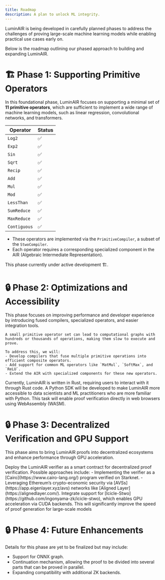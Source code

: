 ```yaml
---
title: Roadmap
description: A plan to unlock ML integrity.
---
```


LuminAIR is being developed in carefully planned phases to address the challenges of proving 
large-scale machine learning models while enabling practical use cases early on. 

Below is the roadmap outlining our phased approach to building and expanding LuminAIR.

# 🏗️ Phase 1: Supporting Primitive Operators

<Accordion title="Support All Primitive Operators">

In this foundational phase, LuminAIR focuses on supporting a minimal set of **11 primitive operators**, 
which are sufficient to implement a wide range of machine learning models, such as linear regression, convolutional networks, and transformers.

| Operator     | Status |
| ------------ | ------ |
| `Log2`       | ✅     |
| `Exp2`       | ✅     |
| `Sin`        | ✅     |
| `Sqrt`       | ✅     |
| `Recip`      | ✅     |
| `Add`        | ✅     |
| `Mul`        | ✅     |
| `Mod`        | ✅     |
| `LessThan`   | ✅      |
| `SumReduce`  | ✅     |
| `MaxReduce`  | ✅     |
| `Contiguous` | ✅     |

- These operators are implemented via the `PrimitiveCompiler`, a subset of the `StwoCompiler`.
- Each operator requires a corresponding specialized component in the AIR (Algebraic Intermediate Representation).
    
</Accordion>

<Info>This phase currently under active development 🏗️.</Info>

# 🔒 Phase 2: Optimizations and Accessibility

This phase focuses on improving performance and developer experience by introducing fused compilers, specialized operators, and easier integration tools.

<AccordionGroup>
  <Accordion title="Implement Fused and Specialized Compilers">

    A small primitive operator set can lead to computational graphs with hundreds or thousands of operations, making them slow to execute and prove.
   
    To address this, we will:
    - Develop compilers that fuse multiple primitive operations into efficient composite operators.
    - Add support for common ML operators like `MatMul`, `SoftMax`, and `ReLU`.
    - Extend the AIR with specialized components for these new operators.
  </Accordion>
  <Accordion title="Improve DX with a Python SDK">
    Currently, LuminAIR is written in Rust, requiring users to interact with it through Rust code.
    A Python SDK will be developed to make LuminAIR more accessible to data scientists and ML practitioners who are more familiar with Python.
  </Accordion>
  <Accordion title="WASM Verifier Support">
     This task will enable proof verification directly in web browsers using WebAssembly (WASM).
  </Accordion>
</AccordionGroup>

# 🔒 Phase 3: Decentralized Verification and GPU Support

This phase aims to bring LuminAIR proofs into decentralized ecosystems and enhance performance through GPU acceleration.

<AccordionGroup>
  <Accordion title="Onchain Proof Verification">
    Deploy the LuminAIR verifier as a smart contract for decentralized proof verification.
    Possible approaches include:
	- Implementing the verifier as a [Cairo](https://www.cairo-lang.org/) program verified on Starknet.
	- Leveraging Ethereum’s crypto-economic security via [AVSs](https://app.eigenlayer.xyz/avs) networks like [Aligned Layer](https://alignedlayer.com/).
  </Accordion>
  <Accordion title="Support for Icicle-Stwo Backend (GPU Acceleration)">
    Integrate support for [Icicle-Stwo](https://github.com/ingonyama-zk/icicle-stwo), which enables GPU acceleration via CUDA backends.
    This will significantly improve the speed of proof generation for large-scale models  
  </Accordion>
</AccordionGroup>

# 🔒 Phase 4: Future Enhancements
Details for this phase are yet to be finalized but may include:
- Support for ONNX graph.
- Continuation mechanism, allowing the proof to be divided into several parts that can be proved in parallel.
- Expanding compatibility with additional ZK backends.